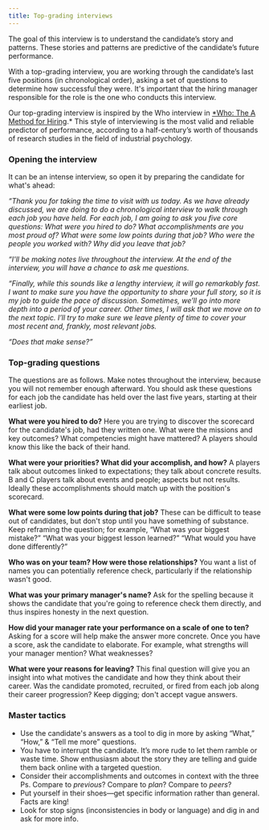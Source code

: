 ```yaml
---
title: Top-grading interviews
---
```



The goal of this interview is to understand the candidate’s story and patterns. These stories and patterns are predictive of the candidate’s future performance.

With a top-grading interview, you are working through the candidate’s last five positions (in chronological order), asking a set of questions to determine how successful they were. It's important that the hiring manager responsible for the role is the one who conducts this interview.

Our top-grading interview is inspired by the Who interview in [*Who: The A Method for Hiring](https://www.amazon.com/Who-Method-Hiring-Geoff-Smart-ebook/dp/B001EL6RWY/ref=sxts_sxwds-bia?keywords=who+hiring&pd_rd_i=B001EL6RWY&pd_rd_r=9a9d19e7-2e03-4c8e-bb16-0c25b6d2bc4a&pd_rd_w=0G1UU&pd_rd_wg=u6LgF&pf_rd_p=a5491838-6a74-484e-8787-eb44c8f3b7ff&pf_rd_r=GH5E0D9N8082WWK8XAAK&psc=1&qid=1572207863).* This style of interviewing is the most valid and reliable predictor of performance, according to a half-century’s worth of thousands of research studies in the field of industrial psychology.

### Opening the interview

It can be an intense interview, so open it by preparing the candidate for what's ahead:

*“Thank you for taking the time to visit with us today. As we have already discussed, we are doing to do a chronological interview to walk through each job you have held. For each job, I am going to ask you five core questions: What were you hired to do? What accomplishments are you most proud of? What were some low points during that job? Who were the people you worked with? Why did you leave that job?*

*“I'll be making notes live throughout the interview. At the end of the interview, you will have a chance to ask me questions.*

*“Finally, while this sounds like a lengthy interview, it will go remarkably fast. I want to make sure you have the opportunity to share your full story, so it is my job to guide the pace of discussion. Sometimes, we’ll go into more depth into a period of your career. Other times, I will ask that we move on to the next topic. I’ll try to make sure we leave plenty of time to cover your most recent and, frankly, most relevant jobs.*

*“Does that make sense?”*

### Top-grading questions

The questions are as follows. Make notes throughout the interview, because you will not remember enough afterward. You should ask these questions for each job the candidate has held over the last five years, starting at their earliest job.

**What were you hired to do?** Here you are trying to discover the scorecard for the candidate's job, had they written one. What were the missions and key outcomes? What competencies might have mattered? A players should know this like the back of their hand.

**What were your priorities? What did your accomplish, and how?** A players talk about outcomes linked to expectations; they talk about concrete results. B and C players talk about events and people; aspects but not results. Ideally these accomplishments should match up with the position's scorecard.

**What were some low points during that job?** These can be difficult to tease out of candidates, but don't stop until you have something of substance. Keep reframing the question; for example, “What was your biggest mistake?” “What was your biggest lesson learned?” “What would you have done differently?”

**Who was on your team? How were those relationships?** You want a list of names you can potentially reference check, particularly if the relationship wasn't good.

**What was your primary manager's name?** Ask for the spelling because it shows the candidate that you're going to reference check them directly, and thus inspires honesty in the next question.

**How did your manager rate your performance on a scale of one to ten?** Asking for a score will help make the answer more concrete. Once you have a score, ask the candidate to elaborate. For example, what strengths will your manager mention? What weaknesses?

**What were your reasons for leaving?** This final question will give you an insight into what motives the candidate and how they think about their career. Was the candidate promoted, recruited, or fired from each job along their career progression? Keep digging; don't accept vague answers.

### Master tactics

- Use the candidate's answers as a tool to dig in more by asking “What,” “How,” & “Tell me more” questions.
- You have to interrupt the candidate. It’s more rude to let them ramble or waste time. Show enthusiasm about the story they are telling and guide them back online with a targeted question.
- Consider their accomplishments and outcomes in context with the three Ps. Compare to *previous*? Compare to *plan*? Compare to *peers*?
- Put yourself in their shoes—get specific information rather than general. Facts are king!
- Look for stop signs (inconsistencies in body or language) and dig in and ask for more info.